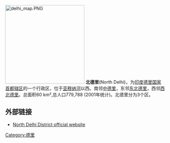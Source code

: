 [[File:delhi_map.PNG|250px]]
'''北德里'''(North Delhi)，为[[印度|印度]][[德里|德里]][[国家首都辖区|国家首都辖区]]的一个行政区，位于[[亚穆纳河|亚穆纳河]]以西。南邻[[中德里|中德里]]，东邻[[东北德里|东北德里]]，西邻[[西北德里|西北德里]]。总面积60 km²,总人口779,788 (2001年统计)。北德里分为3个区。

== 外部链接 ==
* [http://dcnorth.delhigovt.nic.in/ North Delhi District official website]{{Wayback|url=http://dcnorth.delhigovt.nic.in/ |date=20031111030356 }}

[[Category:德里|Category:德里]]